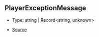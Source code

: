 ## PlayerExceptionMessage

- Type: string \| Record\<string, unknown>

- [Source](https://github.com/Androz2091/discord-player/blob/e5339f1/packages/utils/src/Errors.ts#L1)